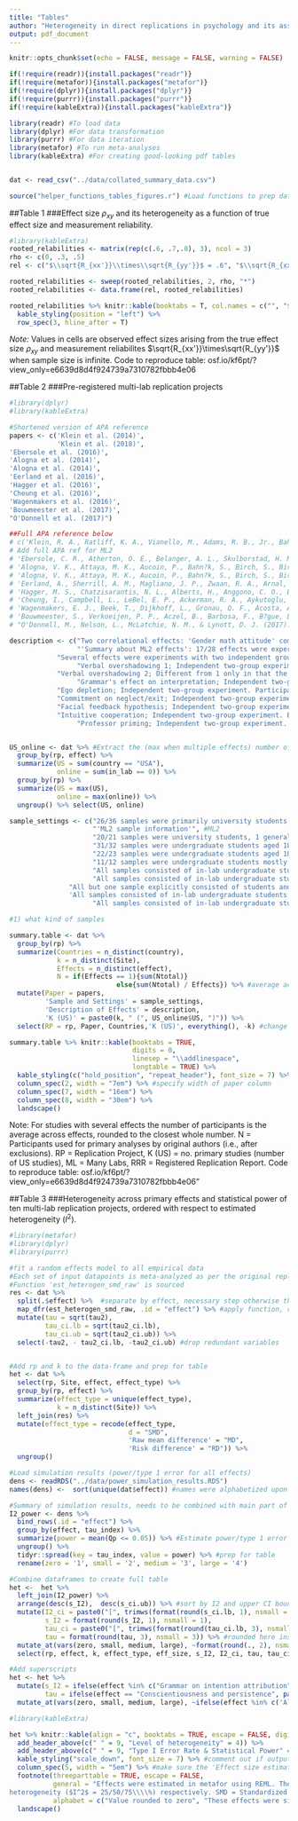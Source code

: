 ```yaml
---
title: "Tables"
author: "Heterogeneity in direct replications in psychology and its association with effect size"
output: pdf_document
---
```


```r
knitr::opts_chunk$set(echo = FALSE, message = FALSE, warning = FALSE)
```

```r
if(!require(readr)){install.packages("readr")}
if(!require(metafor)){install.packages("metafor")}
if(!require(dplyr)){install.packages("dplyr")}
if(!require(purrr)){install.packages("purrr")}
if(!require(kableExtra)){install.packages("kableExtra")}

library(readr) #To load data
library(dplyr) #For data transformation
library(purrr) #For data iteration
library(metafor) #To run meta-analyses
library(kableExtra) #For creating good-looking pdf tables


dat <- read_csv("../data/collated_summary_data.csv")

source("helper_functions_tables_figures.r") #Load functions to prep data for figures
```

##Table 1
###Effect size $\rho_{xy}$ and its heterogeneity as a function of true effect size and measurement reliability.  
```r
#library(kableExtra)
rooted_relabilities <- matrix(rep(c(.6, .7,.8), 3), ncol = 3)
rho <- c(0, .3, .5)
rel <- c("$\\sqrt{R_{xx'}}\\times\\sqrt{R_{yy'}}$ = .6", "$\\sqrt{R_{xx'}}\\times\\sqrt{R_{yy'}}$ = .7", "$\\sqrt{R_{xx'}}\\times\\sqrt{R_{yy'}}$ = .8")

rooted_relabilities <- sweep(rooted_relabilities, 2, rho, "*")
rooted_relabilities <- data.frame(rel, rooted_relabilities)

rooted_relabilities %>% knitr::kable(booktabs = T, col.names = c("", "$\\rho_{xy}$ = 0", "$\\rho_{xy}$ = .3", "$\\rho_{xy}$ = .5"), escape = FALSE, digits = 2) %>% 
  kable_styling(position = "left") %>% 
  row_spec(3, hline_after = T)

```
*Note:* Values in cells are observed effect sizes arising from the true effect size $\rho_{xy}$ and measurement reliabilites $\sqrt{R_{xx'}}\times\sqrt{R_{yy'}}$ when sample size is infinite. Code to reproduce table: osf.io/kf6pt/?view_only=e6639d8d4f924739a7310782fbbb4e06

##Table 2
###Pre-registered multi-lab replication projects
```r
#library(dplyr)
#library(kableExtra)

#Shortened version of APA reference
papers <- c('Klein et al. (2014)', 
            'Klein et al. (2018)',
'Ebersole et al. (2016)',
'Alogna et al. (2014)',
'Alogna et al. (2014)',
'Eerland et al. (2016)',
'Hagger et al. (2016)',
'Cheung et al. (2016)',
'Wagenmakers et al. (2016)',
'Bouwmeester et al. (2017)',
"O'Donnell et al. (2017)")

##Full APA reference below
# c('Klein, R. A., Ratliff, K. A., Vianello, M., Adams, R. B., Jr., Bahn?k, S., Bernstein, M. J., . . . Nosek, B. A. (2014). Investigating variation in replicability: A "many labs" replication project. Social Psychology, 45(3), 142-152.', 
# Add full APA ref for ML2
# 'Ebersole, C. R., Atherton, O. E., Belanger, A. L., Skulborstad, H. M., Allen, J. M., Banks, J. B., ... & Brown, E. R. (2016). Many Labs 3: Evaluating participant pool quality across the academic semester via replication. Journal of Experimental Social Psychology, 67, 68-82.',
# 'Alogna, V. K., Attaya, M. K., Aucoin, P., Bahn?k, S., Birch, S., Birt, A. R., ... & Buswell, K. (2014). Registered replication report: Schooler and engstler-schooler (1990). Perspectives on Psychological Science, 9(5), 556-578.',
# 'Alogna, V. K., Attaya, M. K., Aucoin, P., Bahn?k, S., Birch, S., Birt, A. R., ... & Buswell, K. (2014). Registered replication report: Schooler and engstler-schooler (1990). Perspectives on Psychological Science, 9(5), 556-578.',
# 'Eerland, A., Sherrill, A. M., Magliano, J. P., Zwaan, R. A., Arnal, J. D., Aucoin, P., ... & Crocker, C. (2016). Registered replication report: Hart & Albarrac?n (2011). Perspectives on Psychological Science, 11(1), 158-171.',
# 'Hagger, M. S., Chatzisarantis, N. L., Alberts, H., Anggono, C. O., Batailler, C., Birt, A. R., ... & Calvillo, D. P. (2016). A multilab preregistered replication of the ego-depletion effect. Perspectives on Psychological Science, 11(4), 546-573.',
# 'Cheung, I., Campbell, L., LeBel, E. P., Ackerman, R. A., Aykutoglu, B., Bahn?k, S., ... & Carcedo, R. J. (2016). Registered Replication Report: Study 1 from Finkel, Rusbult, Kumashiro, & Hannon (2002). Perspectives on Psychological Science, 11(5), 750-764.',
# 'Wagenmakers, E. J., Beek, T., Dijkhoff, L., Gronau, Q. F., Acosta, A., Adams Jr, R. B., ... & Bulnes, L. C. (2016). Registered Replication Report: Strack, Martin, & Stepper (1988). Perspectives on Psychological Science, 11(6), 917-928.',
# 'Bouwmeester, S., Verkoeijen, P. P., Aczel, B., Barbosa, F., B?gue, L., Bra?as-Garza, P., ... & Evans, A. M. (2017). Registered Replication Report: Rand, Greene, and Nowak (2012). Perspectives on Psychological Science, 12(3), 527-542.',
# "O'Donnell, M., Nelson, L., McLatchie, N. M., & Lynott, D. J. (2017). Registered Replication Report: Dijksterhuis & van Knippenberg (1998): Multilab direct replication of: A variant of study 4 from Dijksterhuis, A., & van Knippenberg, A.(1998). The relation between perception and behavior, or how to win a game of trivial pursuit. Journal of personality and social psychology. Perspectives on Psychological Science."

description <- c("Two correlational effects: 'Gender math attitude' compared implicit attitudes (IAT) towards math between genders and 'IAT correlation math' correlated implicit attitudes with self-reported measures. The remainder were experiments with two independent groups. The groups were primed in some way (Anchoring 1-4; low vs. high category scales; norm of reciprocity; flag priming; currency priming), asked to imagine slightly different situations (Sunk costs; gain vs. loss framing; gambler's fallacy; imagined contact) or asked their agreement with statements presented differently (Allowed vs. forbidden; quote attribution). ", #ML1
                 "'Summary about ML2 effects': 17/28 effects were experiments with two independent groups. Two correlational effects. Two difference between correlations. 4 odds ratio effects. One hierarchical regression effect. One strange effect.", #ML2
            "Several effects were experiments with two independent groups. The groups were either primed in some way (Power and perspective; warmth perceptions; subjective distance interaction), saw slightly different statements (Elaboration likelihood interaction; credentials interaction) or experienced different situations (weight embodiment). Examined interactions were between treatment conditions and participant characteristics. One priming effect (metaphor) compared two treatment groups with a control. One effect was correlational: 'Conscientiousness and persistence' was measured by an unsolvable anagram task and self-report respectively. The Stroop task is a within-person experiment with two conditions and the 'Availability' effect asks participants to judge whether some letters are more common in the first or third position.", #ML3
                 "Verbal overshadowing 1; Independent two-group experiment. Participants either described a robber after watching a video or listed countries/capitals and after a filler task attempted to identify the robber in a lineup.", #RRR1
            "Verbal overshadowing 2; Different from 1 only in that the filler task took place before the descriptive task instead of after.", #RRR2
                 "Grammar's effect on interpretation; Independent two-group vignette experiment with three outcome variables. Participants read about actions either described in imperfect or perfect tense and then rated protagonist's intentions (intentionality/intention attribution/detailed processing).", #RRR3
            "Ego depletion; Independent two-group experiment. Participants either assigned to a cognitively demanding task or a neutral, and performance was then measured in a subsequent cognitive task.", #RRR4
            "Commitment on neglect/exit; Independent two-group experiment with two outcome variables. Participants either primed to think about commitment to or independence from partner.", #RRR5
            "Facial feedback hypothesis; Independent two-group experiment. Participants either induced to 'smile' or 'pouth' by holding a pen in their mouth differently and simultaneously rated funniness of cartoons. ", #RRR6
            "Intuitive cooperation; Independent two-group experiment. Economic game with money contribution to a common pool either under time pressure or time delay.",
                 "Professor priming; Independent two-group experiment. Participants primed with either a 'professor' or 'hooligan' stimuli. Outcome was percentage correct trivia answers.") #RRR8


US_online <- dat %>% #Extract the (max when multiple effects) number of US/online labs per RP
  group_by(rp, effect) %>% 
  summarize(US = sum(country == "USA"),
            online = sum(in_lab == 0)) %>% 
  group_by(rp) %>% 
  summarize(US = max(US),
            online = max(online)) %>% 
  ungroup() %>% select(US, online)

sample_settings <- c("26/36 samples were primarily university students, 3 general population and 7 undescribed. 9/36 samples were online, including all the general population ones.", #https://osf.io/g3udn/, ML1
                     "'ML2 sample information'", #ML2
                     "20/21 samples were university students, 1 general population which was also the only online sample.", #Ml3
                     "31/32 samples were undergraduate students aged 18-25, 1 general population which was also the only online sample.", #RRR1
                     "22/23 samples were undergraduate students aged 18-25, 1 general population which was also the only online sample.", #RRR2
                     "11/12 samples were undergraduate students mostly aged 18-25, one of which was online. 1 sample was a broader online sample.", #RRR3
                     "All samples consisted of in-lab undergraduate students", #RRR4
                     "All samples consisted of in-lab undergraduate students aged 18-25", #RRR5
               "All but one sample explicitly consisted of students and all took place in-lab. The last sample was recruited at university grounds.", #RRR6
               'All samples consisted of in-lab undergraduate students aged 18-34.', #RRR7
                     "All samples consisted of in-lab undergraduate students aged 18-25") #RRR8

#1) what kind of samples

summary.table <- dat %>% 
  group_by(rp) %>% 
  summarize(Countries = n_distinct(country),
            k = n_distinct(Site), 
            Effects = n_distinct(effect),
            N = if(Effects == 1){sum(Ntotal)}
                           else{sum(Ntotal) / Effects}) %>% #average across effects
  mutate(Paper = papers,
         'Sample and Settings' = sample_settings,
         'Description of Effects' = description,
         'K (US)' = paste0(k, " (", US_online$US, ")")) %>% 
  select(RP = rp, Paper, Countries,'K (US)', everything(), -k) #change order of columns

summary.table %>% knitr::kable(booktabs = TRUE,
                               digits = 0,
                               linesep = "\\addlinespace",
                               longtable = TRUE) %>% 
  kable_styling(c("hold_position", "repeat_header"), font_size = 7) %>%
  column_spec(2, width = "7em") %>% #specify width of paper column 
  column_spec(7, width = "16em") %>% 
  column_spec(8, width = "30em") %>% 
  landscape()
```
Note: For studies with several effects the number of participants is the average across effects, rounded to the closest whole number. N = Participants used for primary analyses by original authors (i.e., after exclusions). RP = Replication Project, K (US) = no. primary studies (number of US studies), ML = Many Labs, RRR = Registered Replication Report. Code to reproduce table: osf.io/kf6pt/?view_only=e6639d8d4f924739a7310782fbbb4e06"

##Table 3
###Heterogeneity across primary effects and statistical power of ten multi-lab replication projects, ordered with respect to estimated heterogeneity ($I^2$).
```r
#library(metafor)
#library(dplyr)
#library(purrr)

#fit a random effects model to all empirical data
#Each set of input datapoints is meta-analyzed as per the original replication project
#Function 'est_heterogen_smd_raw' is sourced
res <- dat %>% 
  split(.$effect) %>%  #separate by effect, necessary step otherwise the function is applied overall
  map_dfr(est_heterogen_smd_raw, .id = "effect") %>% #apply function, rbind results into dataframe ('dfr'), make sure purrr is up to date
  mutate(tau = sqrt(tau2),
         tau_ci.lb = sqrt(tau2_ci.lb),
         tau_ci.ub = sqrt(tau2_ci.ub)) %>% 
  select(-tau2, - tau2_ci.lb, -tau2_ci.ub) #drop redundant variables


#Add rp and k to the data-frame and prep for table
het <- dat %>% 
  select(rp, Site, effect, effect_type) %>% 
  group_by(rp, effect) %>% 
  summarize(effect_type = unique(effect_type),
            k = n_distinct(Site)) %>% 
  left_join(res) %>% 
  mutate(effect_type = recode(effect_type, 
                              d = "SMD",
                              'Raw mean difference' = "MD",
                              'Risk difference' = "RD")) %>% 
  ungroup()

#Load simulation results (power/type 1 error for all effects)
dens <- readRDS("../data/power_simulation_results.RDS")
names(dens) <-  sort(unique(dat$effect)) #names were alphabetized upon splitting in simulation so must sort

#Summary of simulation results, needs to be combined with main part of table
I2_power <- dens %>% 
  bind_rows(.id = "effect") %>% 
  group_by(effect, tau_index) %>% 
  summarize(power = mean(Qp <= 0.05)) %>% #Estimate power/type 1 error for each tau level and effect
  ungroup() %>% 
  tidyr::spread(key = tau_index, value = power) %>% #prep for table
  rename(zero = '1', small = '2', medium = '3', large = '4')

#Combine dataframes to create full table
het <-  het %>% 
  left_join(I2_power) %>% 
  arrange(desc(s_I2),  desc(s_ci.ub)) %>% #sort by I2 and upper CI bound
  mutate(I2_ci = paste0("[", trimws(format(round(s_ci.lb, 1), nsmall = 1)), ", ", trimws(format(round(s_ci.ub, 1), nsmall = 1)), "]"), #Round and put confidence interval between brackets, e.g., [0, 0.41]
         s_I2 = format(round(s_I2, 1), nsmall = 1),
         tau_ci = paste0("[", trimws(format(round(tau_ci.lb, 3), nsmall = 3)), ", ", trimws(format(round(tau_ci.ub, 3), nsmall = 3)), "]"),
         tau = format(round(tau, 3), nsmall = 3)) %>% #rounded here instead of in table function because should have 3 digits
  mutate_at(vars(zero, small, medium, large), ~format(round(., 2), nsmall = 2)) %>% #round here because of superscripts added later
  select(rp, effect, k, effect_type, eff_size, s_I2, I2_ci, tau, tau_ci, zero, small, medium, large)

#Add superscripts
het <- het %>% 
  mutate(s_I2 = ifelse(effect %in% c("Grammar on intention attribution", "Conscientiousness and persistence"), paste0(s_I2, "\\textsuperscript{a}"), s_I2), #add a superscript
         tau = ifelse(effect == "Conscientiousness and persistence", paste0(tau, "\\textsuperscript{a}"), tau)) %>% 
  mutate_at(vars(zero, small, medium, large), ~ifelse(effect %in% c('Allowed vs. forbidden', 'Gain vs. loss framing', 'Norm of reciprocity', 'Low vs. high category scales', 'Verbal overshadowing 1', 'Verbal overshadowing 2'), paste0(., "\\textsuperscript{b}"), .)) #add b superscript

```

```r
#library(kableExtra)

het %>% knitr::kable(align = "c", booktabs = TRUE, escape = FALSE, digits = 2, col.names = c("RP", "Effect", "K", "Effect type", "Effect size estimate",  "$I^2$(\\%)", "$I^2$ 95\\% CI", "$\\hat\\tau$", "$\\hat\\tau$ 95\\% CI", "Zero", "Small", "Medium", "Large")) %>% 
  add_header_above(c(" " = 9, "Level of heterogeneity" = 4)) %>% 
  add_header_above(c(" " = 9, "Type I Error Rate & Statistical Power" = 4)) %>% 
  kable_styling("scale_down", font_size = 7) %>% #comment out if outputting html file
  column_spec(5, width = "5em") %>% #make sure the 'Effect size estimate' header is wrapped 
  footnote(threeparttable = TRUE, escape = FALSE,
           general = "Effects were estimated in metafor using REML. The following effects are odds ratios transformed into standardized mean differences: 'Allowed vs. forbidden', 'Gain vs. loss framing', 'Norm of reciprocity', 'Low vs. high category scales'. RP = Replication Project, K = no. primary studies, $\\\\hat\\\\tau$ = between studies standard deviation, CI = confidence intervals. Statistical power was simulated, where Zero = simulated type 1 error, and the other headers represent simulated power under small/medium/large
heterogeneity ($I^2$ = 25/50/75\\\\%) respectively. SMD = Standardized Mean difference (Hedge's g), MD = Mean Difference, RD = Risk Difference, r = correlation. Code to reproduce table: osf.io/kf6pt/?view\\\\_only=e6639d8d4f924739a7310782fbbb4e06" ,
           alphabet = c("Value rounded to zero", "These effects were simulated as standardized mean differences")) %>% 
  landscape()


```

